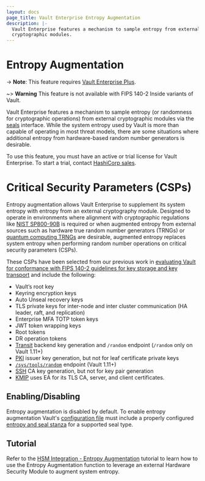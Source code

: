 ```yaml
---
layout: docs
page_title: Vault Enterprise Entropy Augmentation
description: |-
  Vault Enterprise features a mechanism to sample entropy from external
  cryptographic modules.
---
```


# Entropy Augmentation

-> **Note**: This feature requires [Vault Enterprise Plus](https://www.hashicorp.com/products/vault/).

~> **Warning** This feature is not available with FIPS 140-2 Inside variants of Vault.

Vault Enterprise features a mechanism to sample entropy (or randomness for
cryptographic operations) from external cryptographic modules via the [seals](/docs/configuration/seal)
interface. While the system entropy used by Vault is more than capable of
operating in most threat models, there are some situations where additional
entropy from hardware-based random number generators is desirable.

To use this feature, you must have an active or trial license for Vault
Enterprise. To start a trial, contact [HashiCorp sales](mailto:sales@hashicorp.com).

# Critical Security Parameters (CSPs)

Entropy augmentation allows Vault Enterprise to supplement its system entropy with
entropy from an external cryptography module. Designed to operate in environments
where alignment with cryptographic regulations like [NIST SP800-90B](https://csrc.nist.gov/publications/detail/sp/800-90b/final)
is required or when augmented entropy from external sources such as hardware true
random number generators (TRNGs) or [quantum computing TRNGs](https://www.hashicorp.com/blog/quantum-security-and-cryptography-in-hashicorp-vault/)
are desirable, augmented entropy replaces system entropy when performing random
number operations on critical security parameters (CSPs).

These CSPs have been selected from our previous work in [evaluating Vault for conformance with
FIPS 140-2 guidelines for key storage and key transport](https://www.datocms-assets.com/2885/1510600487-vault_compliance_letter_fips_140-2.pdf)
and include the following:

- Vault’s root key
- Keyring encryption keys
- Auto Unseal recovery keys
- TLS private keys for inter-node and inter cluster communication (HA leader, raft, and replication)
- Enterprise MFA TOTP token keys
- JWT token wrapping keys
- Root tokens
- DR operation tokens
- [Transit](/docs/secrets/transit) backend key generation and `/random` endpoint (`/random` only on Vault 1.11+)
- [PKI](/docs/secrets/pki) issuer key generation, but not for leaf certificate private keys
- [`/sys/tools/random`](/api-docs/system/tools#generate-random-bytes) endpoint (Vault 1.11+)
- [SSH](/docs/secrets/ssh) CA key generation, but not for key pair generation
- [KMIP](/docs/secrets/kmip) uses EA for its TLS CA, server, and client
  certificates.

## Enabling/Disabling

Entropy augmentation is disabled by default. To enable entropy augmentation Vault's
[configuration file][configuration] must include a properly configured [entropy and seal stanza](/docs/configuration/entropy-augmentation)
for a supported seal type.

[configuration]: /docs/configuration

## Tutorial

Refer to the [HSM Integration - Entropy Augmentation](https://learn.hashicorp.com/vault/operations/hsm-entropy) tutorial
to learn how to use the Entropy Augmentation function to leverage an external Hardware Security Module to augment system entropy.

